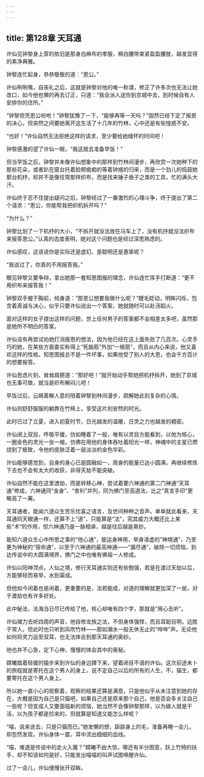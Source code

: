 ```yaml
---
---
---
```

title: 第128章 天耳通
---





许仙见钟黎身上穿的依旧是那身白麻布的孝服，棉白腰带束紧盈盈腰肢，越发显得的素净典雅。

钟黎连忙起身，恭恭敬敬的道：“恩公。”

许仙咧咧嘴，自丧礼之后，这就是钟黎对他的唯一称谓，修正了许多次也无法让她改口，如今他也懒的再去订正，只道：“我会派人送你到京城中去，到时候自有人安排你的住所。”

“钟黎但凭恩公吩咐！”钟黎犹豫了一下，“能够再等一天吗？”固然已经下定了报恩的决心，但突然之间要她离开这生活了十几年的竹林，心中还是有些惶惑不安。

“也好！”许仙自然无法拒绝这样的请求，至少要给她缅怀的时间吧！

钟黎感激的望了许仙一眼，“我这就去准备早饭！”

但当早饭之后，钟黎并未像许仙想象中的那样到竹林间漫步，再欣赏一次她种下的那些花朵，或者趴在窗台托着脸颊痴痴的等着钟馗的归来，而是一个劲儿的捣鼓她那台机杼，却并不是像往常那样织布，而是找来锤子凿子之类的工具，忙的满头大汗。

许仙终于忍不住提出疑问之后，钟黎经过了一番激烈的心理斗争，终于提出了第二个请求：“恩公，你能帮我把织机拆开吗？”

“为什么？”

钟黎比划了一下机杼的大小，“不拆开就没法放在马车上了，没有机抒就没法织布来报答恩公。”认真的态度表明，她对这个问题也是经过深思熟虑的。

许仙感叹，这该说你是实际还是虚幻、是聪明还是愚笨呢？

“我说过了，你真的不用报答我。”

眼见钟黎又要争辩，拿出她那一套知恩图报的理念，许仙连忙挥手打断道：“更不用织布来报答我！”

钟黎双手握于胸前，倾身道：“那恩公想要我做什么呢？”睫毛眨动，明眸闪烁，包含着真诚与决心，似乎只要许仙说出一个答案，她就随时可以赴汤蹈火。

面对这样的女子提出这样的问题，世上任何男子的答案都不会相差太多吧，虽然那是她所不明白的答案。

许仙没有再尝试劝她打消报恩的想法，因为他已经在这上面失败了几百次。心灵手巧的她，在某些方面委实称得上“死脑筋”外加“一根筋”，而且从内心来说，他又喜欢这样的性格。知恩图报总不是一件坏事，如果他受了别人的大恩，也会千方百计的想要报答。

许仙思虑片刻，耸耸肩膀道：“那好吧！”就开始动手帮她把机杼拆开，她到了京城也无事可做，就当是织布解闷儿吧！

早饭过后，云嫣善解人意的陪着钟黎到林间漫步，疏解她此刻复杂的心情。

许仙则舒舒服服的躺靠在竹椅上，享受这片刻安然的时光。

此时已过了立夏，进入初夏时节，日光越发的温暖，日灵之力也越发的稠密。

许仙闭上双目，呼吸平缓，彷如睡着了一般，唯有以灵目方能看到，以他为核心，一圈金色的灵光一张一缩，仿佛在用他的身体吞吐着阳光一样，神魂中的主星已燃烧到了极致，令他的皮肤泛着一层淡淡的金色华彩。

许仙能够感觉到，自身的身心已是圆融如一，周身的能量已达小圆满，再继续修炼下去也不会有太大的收获，非得天劫不能突破。

许仙自然不能在这里渡劫，而是转移心神，尝试着要六神通的第二门神通“天耳通”修成，六神通同“金身”、“舍利”并列，同为佛门至高道法，比之“真言手印”更略高了一筹。

天耳通者，能闻六道众生苦乐忧喜之语言，及世间种种之音声。单单就此看来，天耳通同天眼通一样，还算不上“道”，只能算是“法”，究其威力大概还比上某些“术”的作用，但六神通乃是一脉相承，越是往后越是奥妙。

能知六道众生心中所思之事的“他心通”，能运身神用，举身凌虚的“神境通”，乃至更为神秘的“宿命通”，以至于六神通的最高神通——“漏尽通”，破除一切烦恼，到达传说中的大圆满境界，佛门之中也唯有佛祖一人修成。

许仙以阳神顶点，人仙之境，修行天耳通实则还有些勉强，若是在渡过天劫以后，方能够轻而易举，水到渠成。

但他如今闲着也是闲着，更重要的是，法若能成，对道的理解就更加深了一层，对于渡劫也有许多好处。

此中秘法，法海当日尽已传给了他，核心却唯有四个字，那就是“用心去听”。

许仙竭力去听四周的声音，他自修龙族之法，不但身体强悍，而且耳聪目明，远胜于常人，但此时也只听到风吹竹林——那如潮水一般无休无止的“哗哗”声。无论他如何将灵力运至双耳，也无法体会到那天耳通的奥妙。

他也并不心急，定下心神，慢慢的体会其中的奥秘。

嫦曦踏着轻缓的猫步来到许仙的身边蹲下来，望着闭目不语的许仙。这次前途未卜的旅程就是寄托在这个男人的身上，说不定自己以后的所有的人生，不，猫生，都要寄托在这个男人身上。

所以她一直小心的观察着，观察的结果还算是满意，只是他似乎从未注意到她的存在，大概是因为自己是只猫吧，如果自己还是原来那个自己，他是否会多关注自己一些呢？但变成人又要面临新的烦恼，她当然不会像钟黎那样，以为嫁人就是干活，以为孩子都是捡来的，但就算是知道又能怎么样呢？

“喵，说来说去，只是只猫而已。”她发懒的想，舔舔身上的毛，准备再睡一会儿，却忽然发现，许仙身体一震，耳中流出细细的血线。

“喵，难道是传说中的走火入魔？”嫦曦不由大惊，哪还有半分困意，跃上竹椅的扶手，却不知该如何是好，只能发出喵喵的叫声试图唤醒许仙。

过了一会儿，许仙慢慢张开双眸。